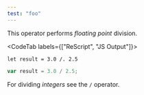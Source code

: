 ```yaml
---
test: "foo"
---
```


This operator performs *floating point* division.

<CodeTab labels={["ReScript", "JS Output"]}>

```res
let result = 3.0 /. 2.5
```

```js
var result = 3.0 / 2.5;
```

</CodeTab>

For dividing *integers* see the `/` operator.
